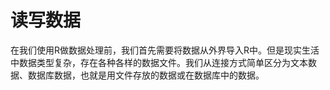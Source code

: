 
# 读写数据

在我们使用R做数据处理前，我们首先需要将数据从外界导入R中。但是现实生活中数据类型复杂，存在各种各样的数据文件。我们从连接方式简单区分为文本数据、数据库数据，也就是用文件存放的数据或在数据库中的数据。